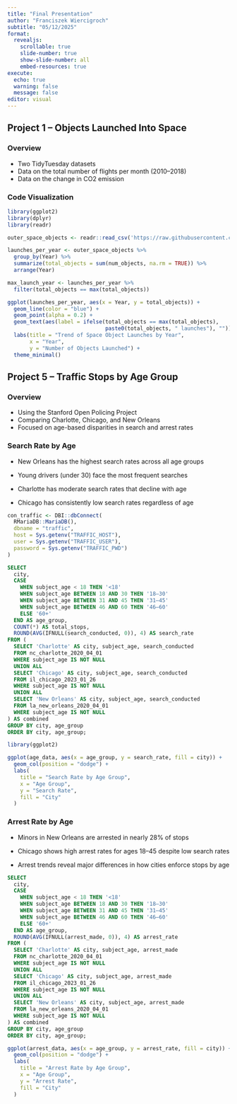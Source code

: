 ```yaml
---
title: "Final Presentation"
author: "Franciszek Wiercigroch"
subtitle: "05/12/2025"
format:
  revealjs:
    scrollable: true
    slide-number: true
    show-slide-number: all
    embed-resources: true
execute:
  echo: true
  warning: false
  message: false
editor: visual
---
```


## Project 1 – Objects Launched Into Space

::: panel-tabset
### Overview

-   Two TidyTuesday datasets\
-   Data on the total number of flights per month (2010–2018)\
-   Data on the change in CO2 emission

### Code Visualization

```r
library(ggplot2)
library(dplyr)
library(readr)

outer_space_objects <- readr::read_csv('https://raw.githubusercontent.com/rfordatascience/tidytuesday/main/data/2024/2024-04-23/outer_space_objects.csv')

launches_per_year <- outer_space_objects %>%
  group_by(Year) %>%
  summarize(total_objects = sum(num_objects, na.rm = TRUE)) %>%
  arrange(Year)

max_launch_year <- launches_per_year %>%
  filter(total_objects == max(total_objects))

ggplot(launches_per_year, aes(x = Year, y = total_objects)) +
  geom_line(color = "blue") +
  geom_point(alpha = 0.2) +
  geom_text(aes(label = ifelse(total_objects == max(total_objects), 
                               paste0(total_objects, " launches"), ""))) +
  labs(title = "Trend of Space Object Launches by Year",
       x = "Year",
       y = "Number of Objects Launched") +
  theme_minimal()
```
:::

## Project 5 – Traffic Stops by Age Group

### Overview

-   Using the Stanford Open Policing Project\
-   Comparing Charlotte, Chicago, and New Orleans\
-   Focused on age-based disparities in search and arrest rates

### Search Rate by Age 

-   New Orleans has the highest search rates across all age groups

-   Young drivers (under 30) face the most frequent searches

-   Charlotte has moderate search rates that decline with age

-   Chicago has consistently low search rates regardless of age

```r
con_traffic <- DBI::dbConnect(
  RMariaDB::MariaDB(),
  dbname = "traffic",
  host = Sys.getenv("TRAFFIC_HOST"),
  user = Sys.getenv("TRAFFIC_USER"),
  password = Sys.getenv("TRAFFIC_PWD")
)
```

```sql
SELECT 
  city,
  CASE 
    WHEN subject_age < 18 THEN '<18'
    WHEN subject_age BETWEEN 18 AND 30 THEN '18–30'
    WHEN subject_age BETWEEN 31 AND 45 THEN '31–45'
    WHEN subject_age BETWEEN 46 AND 60 THEN '46–60'
    ELSE '60+'
  END AS age_group,
  COUNT(*) AS total_stops,
  ROUND(AVG(IFNULL(search_conducted, 0)), 4) AS search_rate
FROM (
  SELECT 'Charlotte' AS city, subject_age, search_conducted
  FROM nc_charlotte_2020_04_01
  WHERE subject_age IS NOT NULL
  UNION ALL
  SELECT 'Chicago' AS city, subject_age, search_conducted
  FROM il_chicago_2023_01_26
  WHERE subject_age IS NOT NULL
  UNION ALL
  SELECT 'New Orleans' AS city, subject_age, search_conducted
  FROM la_new_orleans_2020_04_01
  WHERE subject_age IS NOT NULL
) AS combined
GROUP BY city, age_group
ORDER BY city, age_group;
```

```r
library(ggplot2)

ggplot(age_data, aes(x = age_group, y = search_rate, fill = city)) +
  geom_col(position = "dodge") +
  labs(
    title = "Search Rate by Age Group",
    x = "Age Group",
    y = "Search Rate",
    fill = "City"
  )
```

### Arrest Rate by Age

-   Minors in New Orleans are arrested in nearly 28% of stops

-   Chicago shows high arrest rates for ages 18–45 despite low search rates

-   Arrest trends reveal major differences in how cities enforce stops by age

```sql
SELECT 
  city,
  CASE 
    WHEN subject_age < 18 THEN '<18'
    WHEN subject_age BETWEEN 18 AND 30 THEN '18–30'
    WHEN subject_age BETWEEN 31 AND 45 THEN '31–45'
    WHEN subject_age BETWEEN 46 AND 60 THEN '46–60'
    ELSE '60+'
  END AS age_group,
  ROUND(AVG(IFNULL(arrest_made, 0)), 4) AS arrest_rate
FROM (
  SELECT 'Charlotte' AS city, subject_age, arrest_made
  FROM nc_charlotte_2020_04_01
  WHERE subject_age IS NOT NULL
  UNION ALL
  SELECT 'Chicago' AS city, subject_age, arrest_made
  FROM il_chicago_2023_01_26
  WHERE subject_age IS NOT NULL
  UNION ALL
  SELECT 'New Orleans' AS city, subject_age, arrest_made
  FROM la_new_orleans_2020_04_01
  WHERE subject_age IS NOT NULL
) AS combined
GROUP BY city, age_group
ORDER BY city, age_group;
```

```r
ggplot(arrest_data, aes(x = age_group, y = arrest_rate, fill = city)) +
  geom_col(position = "dodge") +
  labs(
    title = "Arrest Rate by Age Group",
    x = "Age Group",
    y = "Arrest Rate",
    fill = "City"
  )
```
